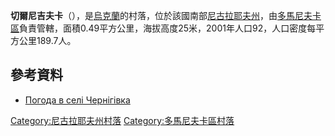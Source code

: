 {{coord|47|23|34|N|31|1|53|E|scale:100000|display=title}}

'''切爾尼吉夫卡'''（{{lang-uk|Чернігівка}}），是[[烏克蘭|烏克蘭]]的村落，位於該國南部[[尼古拉耶夫州|尼古拉耶夫州]]，由[[多馬尼夫卡區|多馬尼夫卡區]]負責管轄，面積0.49平方公里，海拔高度25米，2001年人口92，人口密度每平方公里189.7人。

==參考資料==
* [http://weather.in.ua/ua/nikolaevskaja/28335 Погода в селі Чернігівка] {{Wayback|url=http://weather.in.ua/ua/nikolaevskaja/28335 |date=20160606232804 }}

[[Category:尼古拉耶夫州村落|Category:尼古拉耶夫州村落]]
[[Category:多馬尼夫卡區村落|Category:多馬尼夫卡區村落]]


{{Mykolaiv-geo-stub}}